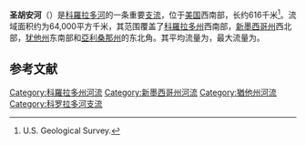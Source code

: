 {{Geobox|River
<!-- *** Heading *** -->
| name = 圣胡安河
| native_name = San Juan River
| other_name = 
| category = 
| category_hide= yes
<!-- *** Names **** --> 
| etymology = 
| nickname = 
<!-- *** Image *** -->
| image =Lower_San_Juan_River.jpg
| image_caption =  圣胡安河下游一景，位于犹他州
| image_size =
<!-- *** Country *** -->
| country = {{flag|United States}}
| state = {{flag|New Mexico}}
| state1 = {{flag|Colorado}}
| state2 = {{flag|Utah}}
| region = 
| district = 
| municipality = 
<!-- *** Family *** -->
| parent =
| tributary_left = [[纳瓦霍河|纳瓦霍河]]
| tributary_left1 = [[查科河|查科河]]
| tributary_left2 = [[钦利河|钦利河]]
| tributary_right = [[彼德拉河_(圣胡安河支流)|彼德拉河]] 
| tributary_right1 = [[洛斯皮诺斯河|洛斯皮诺斯河]]
| tributary_right2 = [[阿尼马斯河|阿尼马斯河]]
| tributary_right3 = [[拉普拉塔河_(圣胡安河支流)|拉普拉塔河]]
| city = 
| landmark = 
| river =
<!-- *** River locations *** -->
| source = [[洛磯山脈|洛磯山脈]]
| source_location = | source_region = [[科罗拉多州|科罗拉多州]]| source_country =
| source_elevation_imperial = 
| source_lat_d = | source_lat_m = | source_lat_s = | source_lat_NS =
| source_long_d = | source_long_m = | source_long_s = | source_long_EW =
| source1 = 
| source1_location = | source1_region = | source1_country =
| source1_elevation_imperial = 
| source1_lat_d = | source1_lat_m = | source1_lat_s = | source1_lat_NS =
| source1_long_d = | source1_long_m = | source1_long_s = | source1_long_EW =
| source_confluence = 
| source_confluence_location = | source_confluence_region = | source_confluence_country =
| source_confluence_elevation_imperial = 
| source_confluence_lat_d = | source_confluence_lat_m = | source_confluence_lat_s = | source_confluence_lat_NS =
| source_confluence_long_d = | source_confluence_long_m = | source_confluence_long_s = | source_confluence_long_EW =
| mouth = [[科罗拉多河|科罗拉多河]]
| mouth_location = [[聖胡安縣_(猶他州)|聖胡安縣]]
| mouth_region = [[犹他州|犹他州]]| mouth_country =
| mouth_elevation_imperial = 
| mouth_lat_d = 37| mouth_lat_m = 10| mouth_lat_s = 47| mouth_lat_NS = N
| mouth_long_d = 110| mouth_long_m = 54| mouth_long_s = 03| mouth_long_EW = W
<!-- *** Dimensions *** -->
| length_imperial = 383| length_orientation = 东西走向
| width_imperial = | width_orientation = 
| depth_imperial = 
| volume_imperial =
| watershed_imperial = 24600
| discharge_imperial =  2192
| discharge_location =  猶他州[[布拉夫_(犹他州)|布拉夫]]
| discharge_max_imperial = 70000
| discharge_min_imperial = 0
<!-- *** Free fields *** -->
| free = | free_type = 
<!-- *** Maps *** -->
| map =Sanjuanrivermap.jpg
| map_caption = 圣胡安河水系图
| map_background = 
| map_locator =
| map_locator_x =
| map_locator_y = 
<!-- *** Website *** --> 
| website =
| commons =
<!-- *** Footnotes *** -->
| footnotes =
}}
'''圣胡安河'''（{{lang-en|San Juan River}}）是[[科羅拉多河|科羅拉多河]]的一条重要[[支流|支流]]，位于[[美国|美国]]西南部，长约616千米<ref name="NHD">U.S. Geological Survey. </ref>。流域面积约为64,000平方千米，其范围覆盖了[[科羅拉多州|科羅拉多州]]西南部，[[新墨西哥州|新墨西哥州]]西北部，[[犹他州|犹他州]]东南部和[[亞利桑那州|亞利桑那州]]的东北角。其平均流量为{{Convert|2200|cuft/s|m3/s}}，最大流量为{{Convert|70000|cuft/s|m3/s}}。

== 参考文献 ==
{{Reflist}}
[[Category:科羅拉多州河流|Category:科羅拉多州河流]]
[[Category:新墨西哥州河流|Category:新墨西哥州河流]]
[[Category:猶他州河流|Category:猶他州河流]]
[[Category:科罗拉多河支流|Category:科罗拉多河支流]]